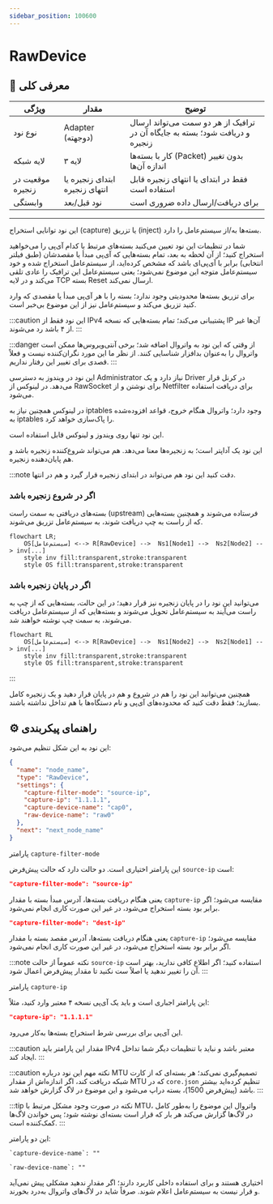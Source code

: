 ```yaml
---
sidebar_position: 100600
---
```


# RawDevice

## 📖 معرفی کلی

| ویژگی               | مقدار                     | توضیح                                                                 |
|---------------------|---------------------------|------------------------------------------------------------------------|
| نوع نود             | Adapter (دو‌جهته)         | ترافیک از هر دو سمت می‌تواند ارسال و دریافت شود؛ بسته به جایگاه آن در زنجیره |
| لایه شبکه           | لایه ۳                    | کار با بسته‌ها (Packet) بدون تغییر اندازه آن‌ها                      |
| موقعیت در زنجیره    | ابتدای زنجیره یا انتهای زنجیره | فقط در ابتدای یا انتهای زنجیره قابل استفاده است                      |
| وابستگی             | نود قبل/بعد               | برای دریافت/ارسال داده ضروری است                                      |

---


این نود توانایی استخراج (capture) یا تزریق (inject) بسته‌ها به/از سیستم‌عامل را دارد.

شما در تنظیمات این نود تعیین می‌کنید بسته‌های مرتبط با کدام آی‌پی را می‌خواهید استخراج کنید؛ از آن لحظه به بعد، تمام بسته‌هایی که آی‌پی مبدأ یا مقصدشان (طبق فیلتر انتخابی) برابر با آی‌پی‌ای باشد که مشخص کرده‌اید، از سیستم‌عامل استخراج شده و خود سیستم‌عامل متوجه این موضوع نمی‌شود؛ یعنی سیستم‌عامل این ترافیک را عادی تلقی می‌کند و در لایه TCP بسته Reset ارسال نمی‌کند.

برای تزریق بسته‌ها محدودیتی وجود ندارد؛ بسته را با هر آی‌پی مبدأ یا مقصدی که وارد کنید تزریق می‌کند و سیستم‌عامل نیز از این موضوع بی‌خبر است.

:::caution
این نود فقط از IPv4 پشتیبانی می‌کند؛ تمام بسته‌هایی که نسخه IP آن‌ها غیر از ۴ باشد رد می‌شوند.
:::

:::danger
از وقتی که این نود به واتروال اضافه شد؛ برخی آنتی‌ویروس‌ها ممکن است واتروال را به‌عنوان بدافزار شناسایی کنند. از نظر ما این مورد نگران‌کننده نیست و فعلاً قصدی برای تغییر این رفتار نداریم.
:::

این نود در ویندوز به دسترسی Administrator نیاز دارد و یک Driver در کرنل قرار می‌دهد. در لینوکس از RawSocket برای نوشتن و از Netfilter برای دریافت استفاده می‌شود.

در لینوکس همچنین نیاز به iptables وجود دارد؛ واتروال هنگام خروج، قواعد افزوده‌شده به iptables را پاک‌سازی خواهد کرد.

این نود تنها روی ویندوز و لینوکس قابل استفاده است.

این نود یک آداپتر است؛ به زنجیره‌ها معنا می‌دهد. هم می‌تواند شروع‌کننده زنجیره باشد و هم پایان‌دهنده زنجیره.

:::note دقت کنید
این نود هم می‌تواند در ابتدای زنجیره قرار گیرد و هم در انتها.

### اگر در شروع زنجیره باشد
بسته‌های دریافتی به سمت راست (upstream) فرستاده می‌شوند و همچنین بسته‌هایی که از راست به چپ دریافت شوند، به سیستم‌عامل تزریق می‌شوند.

```mermaid
flowchart LR;
    OS[سیستم‌عامل] <--> R[RawDevice] -->  Ns1[Node1] -->  Ns2[Node2] --> inv[...]
    style inv fill:transparent,stroke:transparent
    style OS fill:transparent,stroke:transparent
```


### اگر در پایان زنجیره باشد
می‌توانید این نود را در پایان زنجیره نیز قرار دهید؛ در این حالت، بسته‌هایی که از چپ به راست می‌آیند به سیستم‌عامل تحویل می‌شوند و بسته‌هایی که از سیستم‌عامل دریافت می‌شوند، به سمت چپ نوشته خواهند شد.

```mermaid
flowchart RL
    OS[سیستم‌عامل] <--> R[RawDevice] -->  Ns1[Node2] -->  Ns2[Node1] --> inv[...]
    style inv fill:transparent,stroke:transparent
    style OS fill:transparent,stroke:transparent
```
:::

همچنین می‌توانید این نود را هم در شروع و هم در پایان قرار دهید و یک زنجیره کامل بسازید؛ فقط دقت کنید که محدوده‌های آی‌پی و نام دستگاه‌ها با هم تداخل نداشته باشند.

## ⚙️ راهنمای پیکربندی

این نود به این شکل تنظیم می‌شود:

```json
{
  "name": "node_name",
  "type": "RawDevice",
  "settings": {
    "capture-filter-mode": "source-ip",
    "capture-ip": "1.1.1.1",
    "capture-device-name": "cap0",
    "raw-device-name": "raw0"
  },
  "next": "next_node_name"
}
```

پارامتر `capture-filter-mode`


این پارامتر اختیاری است. دو حالت دارد که حالت پیش‌فرض `source-ip` است:

```json
"capture-filter-mode": "source-ip"
```
یعنی هنگام دریافت بسته‌ها، آدرس مبدأ بسته با مقدار `capture-ip` مقایسه می‌شود؛ اگر برابر بود بسته استخراج می‌شود، در غیر این صورت کاری انجام نمی‌شود.

```json
"capture-filter-mode": "dest-ip"
```
یعنی هنگام دریافت بسته‌ها، آدرس مقصد بسته با مقدار `capture-ip` مقایسه می‌شود؛ اگر برابر بود بسته استخراج می‌شود، در غیر این صورت کاری انجام نمی‌شود.

:::note نکته
عموماً از حالت `source-ip` استفاده کنید؛ اگر اطلاع کافی ندارید، بهتر است آن را تغییر ندهید یا اصلاً ست نکنید تا مقدار پیش‌فرض اعمال شود.
:::

پارامتر `capture-ip`


این پارامتر اجباری است و باید یک آی‌پی نسخه ۴ معتبر وارد کنید، مثلاً:

```json
"capture-ip": "1.1.1.1"
```
این آی‌پی برای بررسی شرط استخراج بسته‌ها به‌کار می‌رود.

:::caution
مقدار این پارامتر باید IPv4 معتبر باشد و نباید با تنظیمات دیگر شما تداخل ایجاد کند.
:::

:::caution نکته مهم
این نود درباره MTU تصمیم‌گیری نمی‌کند؛ هر بسته‌ای که از کارت شبکه دریافت کند، اگر اندازه‌اش از مقدار MTU که در `core.json` تنظیم کرده‌اید بیشتر باشد (پیش‌فرض 1500)، بسته دراپ می‌شود و این موضوع در لاگ گزارش خواهد شد.
:::

:::tip نکته
در صورت وجود مشکل مرتبط با MTU، واتروال این موضوع را به‌طور کامل در لاگ‌ها گزارش می‌کند هر بار که قرار است بسته‌ای نوشته شود؛ پس خواندن لاگ‌ها کمک‌کننده است.
:::

این دو پارامتر:

```
`capture-device-name`: ""
```

```
`raw-device-name`: ""
```

اختیاری هستند و برای استفاده داخلی کاربرد دارند؛ اگر مقدار ندهید مشکلی پیش نمی‌آید و قرار نیست به سیستم‌عامل اعلام شوند. صرفاً شاید در لاگ‌های واتروال به‌درد بخورند.










